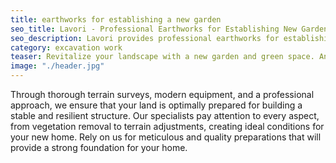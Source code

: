 ```yaml
---
title: earthworks for establishing a new garden
seo_title: Lavori - Professional Earthworks for Establishing New Gardens
seo_description: Lavori provides professional earthworks for establishing new gardens. Trust us for quality and efficient landscaping services.
category: excavation work
teaser: Revitalize your landscape with a new garden and green space. And we will help you prepare the site for planting greenery. Turn nature into your own green paradise.
image: "./header.jpg"
---
```

<p>
Through thorough terrain surveys, modern equipment, and a professional approach, we ensure that your land is optimally prepared for building a stable and resilient structure. Our specialists pay attention to every aspect, from vegetation removal to terrain adjustments, creating ideal conditions for your new home. Rely on us for meticulous and quality preparations that will provide a strong foundation for your home.
</p>